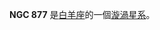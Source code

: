 {{NGCInfoBox|NGCID=NGC 877|發現者=弗里德里希·威廉·赫歇爾|發現日期=1784年10月14日|其他編號=UGC 1768,MCG 2-6-58,ZWG 438.52|曆元=J2000.0|赤經=2時17分59.7秒
|赤緯=14°32'38"|星座=白羊座|星體=漩渦星系|星等=11.8|表面亮度=13.3|藍等=12.6}}

'''NGC 877''' 是[[白羊座|白羊座]]的一個[[漩渦星系|漩渦星系]]。

{{NGCReference|877}}

{{Catalogs|NGC=877}}